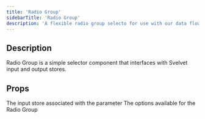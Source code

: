 ```yaml
---
title: 'Radio Group'
sidebarTitle: 'Radio Group'
description: 'A flexible radio group selecto for use with our data flow system'
---
```


## Description

Radio Group is a simple selector component that interfaces with Svelvet input and output stores.

## Props

<ResponseField name="parameterStore" required type="CustomWritable<string>">
  The input store associated with the parameter
</ResponseField>

<ResponseField name="options" required type="Array<string>">
  The options available for the Radio Group
</ResponseField>
